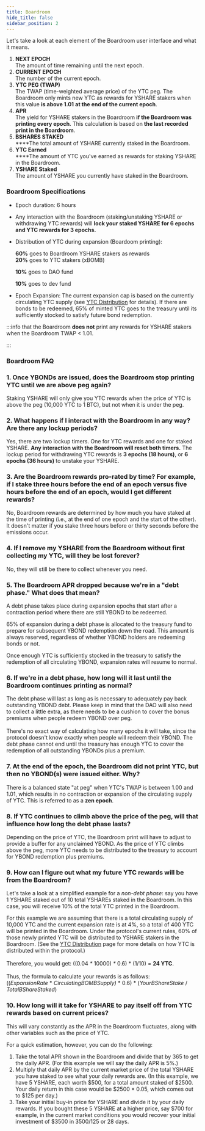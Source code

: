 ```yaml
---
title: Boardroom
hide_title: false
sidebar_position: 2
---
```


Let's take a look at each element of the Boardroom user interface and what it means.

1. **NEXT EPOCH**\
   The amount of time remaining until the next epoch.
2. **CURRENT EPOCH**\
   The number of the current epoch.
3. **YTC PEG (TWAP)**\
   The TWAP (time-weighted average price) of the YTC peg. The Boardroom only mints new YTC as rewards for YSHARE stakers when this value **is above 1.01** **at the end of the current epoch**.
4. **APR**\
   The yield for YSHARE stakers in the Boardroom **if the Boardroom was printing every epoch**. This calculation is based on **the last recorded print in the Boardroom**.
5. **BSHARES STAKED**\
   ****The total amount of YSHARE currently staked in the Boardroom.
6. **YTC Earned**\
   ****The amount of YTC you've earned as rewards for staking YSHARE in the Boardroom.
7. **YSHARE Staked**\
   The amount of YSHARE you currently have staked in the Boardroom.

### Boardroom Specifications

* Epoch duration: 6 hours
* Any interaction with the Boardroom (staking/unstaking YSHARE or withdrawing YTC rewards) will **lock your staked YSHARE for 6 epochs and YTC rewards for 3 epochs.**&#x20;
*   Distribution of YTC during expansion (Boardoom printing):

    **60%** goes to Boardroom YSHARE stakers as rewards\
    **20%** goes to YTC stakers (xBOMB)

    **10%** goes to DAO fund

    **10%** goes to dev fund
* Epoch Expansion: The current expansion cap is based on the currently circulating YTC supply (see [YTC Distribution](bomb-distribution.md) for details). If there are bonds to be redeemed, 65% of minted YTC goes to the treasury until its sufficiently stocked to satisfy future bond redemption.

:::info that the Boardroom **does not** print any rewards for YSHARE stakers when the Boardroom TWAP < 1.01.

:::

### Boardroom FAQ

### **1. Once YBONDs are issued, does the Boardroom stop printing YTC until we are above peg again?**

Staking YSHARE will only give you YTC rewards when the price of YTC is above the peg (10,000 YTC to 1 BTC), but not when it is under the peg.

### **2. What happens if I interact with the Boardroom in any way? Are there any lockup periods?**

Yes, there are two lockup timers. One for YTC rewards and one for staked YSHARE. **Any interaction with the Boardroom will reset both timers.** The lockup period for withdrawing YTC rewards is **3 epochs (18 hours)**, or **6 epochs (36 hours)** to unstake your YSHARE.

### **3. Are the Boardroom rewards pro-rated by time? For example, if I stake three hours before the end of an epoch versus five hours before the end of an epoch, would I get different rewards?**

No, Boardroom rewards are determined by how much you have staked at the time of printing (i.e., at the end of one epoch and the start of the other). It doesn't matter if you stake three hours before or thirty seconds before the emissions occur.

### 4. If I remove my YSHARE from the Boardroom without first collecting my YTC, will they be lost forever?

No, they will still be there to collect whenever you need.

### 5. The Boardroom APR dropped because we're in a "debt phase." What does that mean?

A debt phase takes place during expansion epochs that start after a contraction period where there are still YBOND to be redeemed.

65% of expansion during a debt phase is allocated to the treasury fund to prepare for subsequent YBOND redemption down the road. This amount is always reserved, regardless of whether YBOND holders are redeeming bonds or not.

Once enough YTC is sufficiently stocked in the treasury to satisfy the redemption of all circulating YBOND, expansion rates will resume to normal.

### 6. If we're in a debt phase, how long will it last until the Boardroom continues printing as normal?

The debt phase will last as long as is necessary to adequately pay back outstanding YBOND debt. Please keep in mind that the DAO will also need to collect a little extra, as there needs to be a cushion to cover the bonus premiums when people redeem YBOND over peg.\
\
There's no exact way of calculating how many epochs it will take, since the protocol doesn't know exactly when people will redeem their YBOND. The debt phase cannot end until the treasury has enough YTC to cover the redemption of all outstanding YBONDs plus a premium.

### 7. At the end of the epoch, the Boardroom did not print YTC, but then no YBOND(s) were issued either. Why?

There is a balanced state "at peg" when YTC's TWAP is between 1.00 and 1.01, which results in no contraction or expansion of the circulating supply of YTC. This is referred to as a **zen epoch**.

### 8. If YTC continues to climb above the price of the peg, will that influence how long the debt phase lasts?

Depending on the price of YTC, the Boardroom print will have to adjust to provide a buffer for any unclaimed YBOND. As the price of YTC climbs above the peg, more YTC needs to be distributed to the treasury to account for YBOND redemption plus premiums.

### 9. How can I figure out what my future YTC rewards will be from the Boardroom?

Let's take a look at a simplified example for a _non-debt phase_: say you have 1 YSHARE staked out of 10 total YSHAREs staked in the Boardroom. In this case, you will receive 10% of the total YTC printed in the Boardroom.&#x20;

For this example we are assuming that there is a total circulating supply of 10,000 YTC and the current expansion rate is at 4%, so a total of 400 YTC will be printed in the Boardroom. Under the protocol's current rules, 60% of those newly printed YTC will be distributed to YSHARE stakers in the Boardroom. (See the [YTC Distribution](ytc-distribution.md) page for more details on how YTC is distributed within the protocol.)\
\
Therefore, you would get: ((0.04 _\*_ 10000) _\*_ 0.6) \* (1/10) = **24 YTC**.\
\
Thus, the formula to calculate your rewards is as follows:\
((_ExpansionRate_ \* _CirculatingBOMBSupply)_ \* 0.6) \* (_YourBShareStake_ / _TotalBShareStaked_)

### 10. How long will it take for YSHARE to pay itself off from YTC rewards based on current prices?

This will vary constantly as the APR in the Boardroom fluctuates, along with other variables such as the price of YTC.

&#x20;For a quick estimation, however, you can do the following:

1. Take the total APR shown in the Boardroom and divide that by 365 to get the daily APR. (For this example we will say the daily APR is 5%.) 
2. Multiply that daily APR by the current market price of the total YSHARE you have staked to see what your daily rewards are. (In this example, we have 5 YSHARE, each worth $500, for a total amount staked of $2500. Your daily return in this case would be $2500 \* 0.05, which comes out to $125 per day.)
3. Take your initial buy-in price for YSHARE and divide it by your daily rewards. If you bought these 5 YSHARE at a higher price, say $700 for example, in the current market conditions you would recover your initial investment of $3500 in 3500/125 or 28 days.